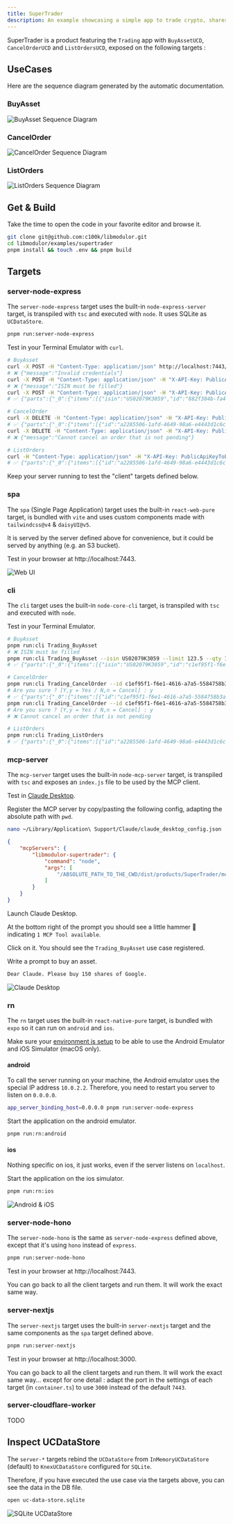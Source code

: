```yaml
---
title: SuperTrader
description: An example showcasing a simple app to trade crypto, shares and other assets.
---
```


SuperTrader is a product featuring the `Trading` app with `BuyAssetUCD`, `CancelOrderUCD` and `ListOrdersUCD`, exposed on the following targets :

<Cards>
    <Card description="Server running with Node.js and Express" href="#server-node-express" title="server-node-express"  />
    <Card description="SPA running with React" href="#spa" title="spa" />
    <Card description="Command Line Interface running with Node.js" href="#cli" title="cli" />
    <Card description="Local Stdio MCP Server running with Node.js" href="#mcp-server" title="mcp-server" />
    <Card description="Android & iOS mobile app" href="#rn" title="rn" />
    <Card description="Server running with Node.js and Hono" href="#server-node-hono" title="server-node-hono"  />
    <Card description="Server running with Next.js" href="#server-nextjs" title="server-nextjs"  />
    <Card description="Server running as a Cloudflare Worker" href="#server-cloudflare-worker" title="server-cloudflare-worker"  />
</Cards>

## UseCases

Here are the sequence diagram generated by the automatic documentation.

### BuyAsset

![BuyAsset Sequence Diagram](./assets/supertrader-buy-asset-sequence-diagram.png)

### CancelOrder

![CancelOrder Sequence Diagram](./assets/supertrader-buy-asset-sequence-diagram.png)

### ListOrders

![ListOrders Sequence Diagram](./assets/supertrader-list-orders-sequence-diagram.png)

## Get & Build

<Callout>
    Take the time to open the code in your favorite editor and browse it.
</Callout>

```sh
git clone git@github.com:c100k/libmodulor.git
cd libmodulor/examples/supertrader
pnpm install && touch .env && pnpm build
```

## Targets

### server-node-express

The `server-node-express` target uses the built-in `node-express-server` target, is transpiled with `tsc` and executed with `node`. It uses SQLite as `UCDataStore`.

```sh
pnpm run:server-node-express
```

Test in your Terminal Emulator with `curl`.

```sh
# BuyAsset
curl -X POST -H "Content-Type: application/json" http://localhost:7443/api/v1/Trading_BuyAsset
# ❌ {"message":"Invalid credentials"}
curl -X POST -H "Content-Type: application/json" -H "X-API-Key: PublicApiKeyToBeChangedWhenDeploying" http://localhost:7443/api/v1/Trading_BuyAsset
# ❌ {"message":"ISIN must be filled"}
curl -X POST -H "Content-Type: application/json" -H "X-API-Key: PublicApiKeyToBeChangedWhenDeploying" -d '{"isin":"US02079K3059","limit":123.5,"qty":150}' http://localhost:7443/api/v1/Trading_BuyAsset
# ✅ {"parts":{"_0":{"items":[{"isin":"US02079K3059","id":"882f384b-fa46-424b-8b82-e0781ab1fbec","limit":123.5,"qty":150,"status":"pending"}],"total":1}}}

# CancelOrder
curl -X DELETE -H "Content-Type: application/json" -H "X-API-Key: PublicApiKeyToBeChangedWhenDeploying" -d '{"id":"882f384b-fa46-424b-8b82-e0781ab1fbec"}' http://localhost:7443/api/v1/Trading_CancelOrder
# ✅ {"parts":{"_0":{"items":[{"id":"a2285506-1afd-4649-98a6-e4443d1c6ce7","isin":"US02079K3059","limit":123.5,"qty":150,"status":"cancelled"}],"total":1}}}
curl -X DELETE -H "Content-Type: application/json" -H "X-API-Key: PublicApiKeyToBeChangedWhenDeploying" -d '{"id":"882f384b-fa46-424b-8b82-e0781ab1fbec"}' http://localhost:7443/api/v1/Trading_CancelOrder
# ❌ {"message":"Cannot cancel an order that is not pending"}

# ListOrders
curl -H "Content-Type: application/json" -H "X-API-Key: PublicApiKeyToBeChangedWhenDeploying" http://localhost:7443/api/v1/Trading_ListOrders
# ✅ {"parts":{"_0":{"items":[{"id":"a2285506-1afd-4649-98a6-e4443d1c6ce7","isin":"US02079K3059","limit":123.5,"qty":150,"status":"cancelled"}],"total":1}}}
```

<Callout>
    Keep your server running to test the "client" targets defined below.
</Callout>

### spa

The `spa` (Single Page Application) target uses the built-in `react-web-pure` target, is bundled with `vite` and uses custom components made with `tailwindcss@v4` & `daisyUI@v5`.

It is served by the server defined above for convenience, but it could be served by anything (e.g. an S3 bucket).

Test in your browser at http://localhost:7443.

![Web UI](./assets/supertrader-target-spa-tailwindcss-daisyui.png)

### cli

The `cli` target uses the built-in `node-core-cli` target, is transpiled with `tsc` and executed with `node`.

Test in your Terminal Emulator.

```sh
# BuyAsset
pnpm run:cli Trading_BuyAsset
# ❌ ISIN must be filled
pnpm run:cli Trading_BuyAsset --isin US02079K3059 --limit 123.5 --qty 150
# ✅ {"parts":{"_0":{"items":[{"isin":"US02079K3059","id":"c1ef95f1-f6e1-4616-a7a5-5584758b3a65","limit":123.5,"qty":150,"status":"pending"}],"total":1}}}

# CancelOrder
pnpm run:cli Trading_CancelOrder --id c1ef95f1-f6e1-4616-a7a5-5584758b3a65
# Are you sure ? [Y,y = Yes / N,n = Cancel] : y
# ✅ {"parts":{"_0":{"items":[{"id":"c1ef95f1-f6e1-4616-a7a5-5584758b3a65","isin":"US02079K3059","limit":123.5,"qty":150,"status":"cancelled"}],"total":1}}}
pnpm run:cli Trading_CancelOrder --id c1ef95f1-f6e1-4616-a7a5-5584758b3a65
# Are you sure ? [Y,y = Yes / N,n = Cancel] : y
# ❌ Cannot cancel an order that is not pending

# ListOrders
pnpm run:cli Trading_ListOrders
# ✅ {"parts":{"_0":{"items":[{"id":"a2285506-1afd-4649-98a6-e4443d1c6ce7","isin":"US02079K3059","limit":123.5,"qty":150,"status":"cancelled"},{"id":"882f384b-fa46-424b-8b82-e0781ab1fbec","isin":"US02079K3059","limit":123.5,"qty":150,"status":"pending"},{"id":"c1ef95f1-f6e1-4616-a7a5-5584758b3a65","isin":"US02079K3059","limit":123.5,"qty":150,"status":"cancelled"},{"id":"78509b91-0f33-43a2-b6e3-2ced5a1fa171","isin":"US02079K3059","limit":123.5,"qty":150,"status":"pending"}],"total":4}}}
```

### mcp-server

The `mcp-server` target uses the built-in `node-mcp-server` target, is transpiled with `tsc` and exposes an `index.js` file to be used by the MCP client.

Test in [Claude Desktop](https://claude.ai/download).

Register the MCP server by copy/pasting the following config, adapting the absolute path with `pwd`.

```sh
nano ~/Library/Application\ Support/Claude/claude_desktop_config.json
```

```json
{
    "mcpServers": {
        "libmodulor-supertrader": {
            "command": "node",
            "args": [
                "/ABSOLUTE_PATH_TO_THE_CWD/dist/products/SuperTrader/mcp-server/index.js"
            ]
        }
    }
}
```

Launch Claude Desktop.

At the bottom right of the prompt you should see a little hammer 🔨 indicating `1 MCP Tool available`.

Click on it. You should see the `Trading_BuyAsset` use case registered.

Write a prompt to buy an asset.

```txt
Dear Claude. Please buy 150 shares of Google.
```

![Claude Desktop](./assets/supertrader-target-mcp-server-claude.png)

### rn

The `rn` target uses the built-in `react-native-pure` target, is bundled with `expo` so it can run on `android` and `ios`.

Make sure your [environment is setup](https://reactnative.dev/docs/environment-setup) to be able to use the Android Emulator and iOS Simulator (macOS only).

#### android

To call the server running on your machine, the Android emulator uses the special IP address `10.0.2.2`. Therefore, you need to restart you server to listen on `0.0.0.0`.

```sh
app_server_binding_host=0.0.0.0 pnpm run:server-node-express
```

Start the application on the android emulator.

```sh
pnpm run:rn:android
```

#### ios

Nothing specific on ios, it just works, even if the server listens on `localhost`.

Start the application on the ios simulator.

```sh
pnpm run:rn:ios
```

![Android & iOS](./assets/supertrader-target-rn-android-ios.png)

### server-node-hono

The `server-node-hono` is the same as `server-node-express` defined above, except that it's using `hono` instead of `express`.

```sh
pnpm run:server-node-hono
```

Test in your browser at http://localhost:7443.

You can go back to all the client targets and run them. It will work the exact same way.

### server-nextjs

The `server-nextjs` target uses the built-in `server-nextjs` target and the same components as the `spa` target defined above.

```sh
pnpm run:server-nextjs
```

Test in your browser at http://localhost:3000.

You can go back to all the client targets and run them. It will work the exact same way...
except for one detail : adapt the port in the settings of each target (in `container.ts`) to use `3000` instead of the default `7443`.

### server-cloudflare-worker

TODO

## Inspect UCDataStore

The `server-*` targets rebind the `UCDataStore` from `InMemoryUCDataStore` (default) to `KnexUCDataStore` configured for `SQLite`.

Therefore, if you have executed the use case via the targets above, you can see the data in the DB file.

```sh
open uc-data-store.sqlite
```

![SQLite UCDataStore](./assets/supertrader-uc-data-store-sqlite.png)
